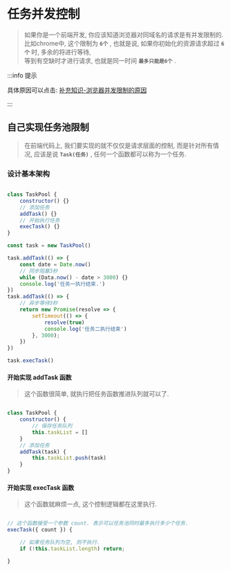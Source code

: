 # 任务并发控制

> 如果你是一个前端开发, 你应该知道浏览器对同域名的请求是有并发限制的.  
> 比如chrome中, 这个限制为 **`6个`** , 也就是说, 如果你初始化的资源请求超过 **`6个`** 时, 多余的将进行等待,  
> 等到有空缺时才进行请求, 也就是同一时间 **`最多只能是6个`** .

:::info 提示

具体原因可以点击: <a href="../expand/browserConcurrency">补充知识-浏览器并发限制的原因</a>

:::

## 自己实现任务池限制

> 在前端代码上, 我们要实现的就不仅仅是请求层面的控制, 而是针对所有情况, 应该是说 **`Task(任务)`** , 任何一个函数都可以称为一个任务.  

### 设计基本架构

```js pure

class TaskPool {
    constructor() {}
    // 添加任务
    addTask() {}
    // 开始执行任务
    execTask() {}
}

const task = new TaskPool()

task.addTask(() => {
    const date = Date.now()
    // 同步阻塞3秒
    while (Data.now() - date > 3000) {}
    console.log('任务一执行结束.')
})
task.addTask(() => {
    // 异步等待3秒
    return new Promise(resolve => {
        setTimeout(() => {
            resolve(true)
            console.log('任务二执行结束')
        }, 3000);
    })
})

task.execTask()

```

#### 开始实现 addTask 函数

> 这个函数很简单, 就执行把任务函数推进队列就可以了.

```js pure

class TaskPool {
    constructor() {
        // 保存任务队列
        this.taskList = []
    }
    // 添加任务
    addTask(task) {
        this.taskList.push(task)
    }
}

```

#### 开始实现 execTask 函数

> 这个函数就麻烦一点, 这个控制逻辑都在这里执行.

```js pure

// 这个函数接受一个参数 count. 表示可以任务池同时最多执行多少个任务.
execTask({ count }) {

    // 如果任务队列为空, 则不执行.
    if (!this.taskList.length) return;

}

```